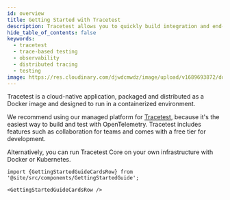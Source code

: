 ```yaml
---
id: overview
title: Getting Started with Tracetest
description: Tracetest allows you to quickly build integration and end-to-end tests, powered by your OpenTelemetry traces.
hide_table_of_contents: false
keywords:
  - tracetest
  - trace-based testing
  - observability
  - distributed tracing
  - testing
image: https://res.cloudinary.com/djwdcmwdz/image/upload/v1689693872/docs/Blog_Thumbnail_28_ugy2yy.png
---
```


Tracetest is a cloud-native application, packaged and distributed as a Docker image and designed to run in a containerized environment.

We recommend using our managed platform for [Tracetest](https://app.tracetest.io/), because it's the easiest way to build and test with OpenTelemetry. Tracetest includes features such as collaboration for teams and comes with a free tier for development.

Alternatively, you can run Tracetest Core on your own infrastructure with Docker or Kubernetes.

```mdx-code-block
import {GettingStartedGuideCardsRow} from '@site/src/components/GettingStartedGuide';

<GettingStartedGuideCardsRow />
```
